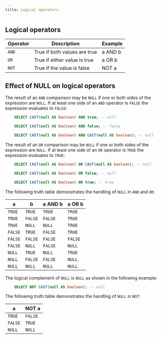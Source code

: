 ```yaml
---
title: Logical operators
---
```


## Logical operators

| Operator | Description                  | Example  |
|----------|------------------------------|----------|
| `AND`    | True if both values are true | a AND b  |
| `OR`     | True if either value is true | a OR b   |
| `NOT`    | True if the value is false   | NOT a    |

## Effect of NULL on logical operators

The result of an `AND` comparison may be `NULL` if one or both sides of
the expression are `NULL`. If at least one side of an `AND` operator is
`FALSE` the expression evaluates to `FALSE`:
```sql
    SELECT CAST(null AS boolean) AND true; -- null

    SELECT CAST(null AS boolean) AND false; -- false

    SELECT CAST(null AS boolean) AND CAST(null AS boolean); -- null
```
The result of an `OR` comparison may be `NULL` if one or both sides of
the expression are `NULL`. If at least one side of an `OR` operator is
`TRUE` the expression evaluates to `TRUE`:
```sql
    SELECT CAST(null AS boolean) OR CAST(null AS boolean); -- null

    SELECT CAST(null AS boolean) OR false; -- null

    SELECT CAST(null AS boolean) OR true; -- true
```

The following truth table demonstrates the handling of `NULL` in `AND`
and `OR`:

| a       | b       | a AND b | a OR b |
|---------|---------|---------|--------|
| `TRUE`  | `TRUE`  | `TRUE`  | `TRUE` |
| `TRUE`  | `FALSE` | `FALSE` | `TRUE` |
| `TRUE`  | `NULL`  | `NULL`  | `TRUE` |
| `FALSE` | `TRUE`  | `FALSE` | `TRUE` |
| `FALSE` | `FALSE` | `FALSE` | `FALSE`|
| `FALSE` | `NULL`  | `FALSE` | `NULL` |
| `NULL`  | `TRUE`  | `NULL`  | `TRUE` |
| `NULL`  | `FALSE` | `FALSE` | `NULL` |
| `NULL`  | `NULL`  | `NULL`  | `NULL` |

The logical complement of `NULL` is `NULL` as shown in the following
example:
```sql
    SELECT NOT CAST(null AS boolean); -- null
```
The following truth table demonstrates the handling of `NULL` in `NOT`:

| a       | NOT a  |
|---------|--------|
| `TRUE`  | `FALSE`|
| `FALSE` | `TRUE` |
| `NULL`  | `NULL` |
